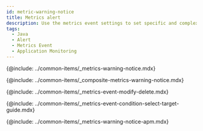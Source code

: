 ```yaml
---
id: metric-warning-notice
title: Metrics alert
description: Use the metrics event settings to set specific and complex events.
tags:
  - Java
  - Alert
  - Metrics Event
  - Application Monitoring
---
```


{@include: ../common-items/_metrics-warning-notice.mdx} 

{@include: ../common-items/_composite-metrics-warning-notice.mdx} 

{@include: ../common-items/_metrics-event-modify-delete.mdx}

{@include: ../common-items/_metrics-event-condition-select-target-guide.mdx}

{@include: ../common-items/_metrics-warning-notice-apm.mdx}
